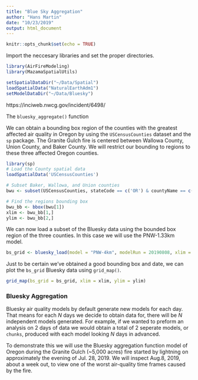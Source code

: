 ```yaml
---
title: "Blue Sky Aggregation"
author: "Hans Martin"
date: "10/23/2019"
output: html_document
---
```


```r
knitr::opts_chunk$set(echo = TRUE)
```

Import the neccesary libraries and set the proper directories. 
```r
library(AirFireModeling)
library(MazamaSpatialUtils)

setSpatialDataDir("~/Data/Spatial")
loadSpatialData("NaturalEarthAdm1")
setModelDataDir("~/Data/Bluesky")
```
https://inciweb.nwcg.gov/incident/6498/



The `bluesky_aggregate()` function 

We can obtain a bounding box region of the counties with the greatest affected air quality in Oregon by using the `USCensusCounties` dataset and the `sp` package. The Granite Gulch fire is centered between Wallowa County, Union County, and Baker County. We will restrict our bounding to regions to these three affected Oregon counties. 

```r
library(sp)
# Load the County spatial data
loadSpatialData('USCensusCounties')

# Subset Baker, Wallowa, and Union counties
bwu <- subset(USCensusCounties, stateCode == c('OR') & countyName == c('Union', 'Baker'))

# Find the regions bounding box
bwu_bb <- bbox(bwu[1])
xlim <- bwu_bb[1,]
ylim <- bwu_bb[2,]
```

We can now load a subset of the Bluesky data using the bounded box region of the three counties. In this case we will use the PNW-1.33km model. 
```r
bs_grid <- bluesky_load(model = "PNW-4km", modelRun = 20190808, xlim = xlim, ylim = ylim)
```

Just to be certain we've obtained a good bounding box and date, we can plot the `bs_grid` Bluesky data using `grid_map()`. 
```r
grid_map(bs_grid = bs_grid, xlim = xlim, ylim = ylim)
```

### Bluesky Aggregation

Bluesky air quality models by default generate new models for each day. That means for each $N$ days we decide to obtain data for, there will be $N$ independent models generated. For example, if we wanted to preform an analysis on 2 days of data we would obtain a total of 2 seperate models, or `chunks`, produced with each model looking $N$ days in advanced. 



To demonstrate this we will use the Bluesky aggregation function  model of Oregon during the Granite Gulch (~5,000 acres) fire started by lightning on approximately the evening of Jul. 28, 2019. We will inspect Aug.8, 2019, about a week out, to view one of the worst air-quality time frames caused by the fire.
```r

```

